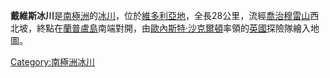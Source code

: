 {{unreferenced|time=2013-10-27T06:39:42+00:00}}
{{Coord|75|45|S|162|10|E|source:GNIS|display=title}}

'''戴維斯冰川'''是[[南極洲|南極洲]]的[[冰川|冰川]]，位於[[維多利亞地|維多利亞地]]，全長28公里，流經[[喬治穆雷山|喬治穆雷山]]西北坡，終點在[[蘭普盧島|蘭普盧島]]南端對開，由[[歐內斯特·沙克爾頓|歐內斯特·沙克爾頓]]率領的[[英國|英國]]探險隊繪入地圖。

{{DEFAULTSORT:Davis Glacier}}
[[Category:南極洲冰川|Category:南極洲冰川]]


{{ScottCoast-geo-stub}}